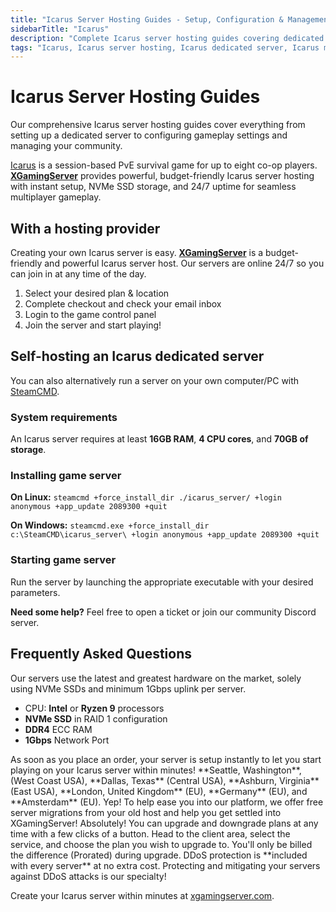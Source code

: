 ```yaml
---
title: "Icarus Server Hosting Guides - Setup, Configuration & Management"
sidebarTitle: "Icarus"
description: "Complete Icarus server hosting guides covering dedicated server setup, configuration settings, and troubleshooting."
tags: "Icarus, Icarus server hosting, Icarus dedicated server, Icarus multiplayer"
---
```


# Icarus Server Hosting Guides

Our comprehensive Icarus server hosting guides cover everything from setting up a dedicated server to configuring gameplay settings and managing your community.

[Icarus](https://store.steampowered.com/app/1149460/ICARUS/) is a session-based PvE survival game for up to eight co-op players. **[XGamingServer](https://xgamingserver.com/)** provides powerful, budget-friendly Icarus server hosting with instant setup, NVMe SSD storage, and 24/7 uptime for seamless multiplayer gameplay.

## With a hosting provider
Creating your own Icarus server is easy. **[XGamingServer](https://xgamingserver.com/)** is a budget-friendly and powerful Icarus server host. Our servers are online 24/7 so you can join in at any time of the day.

1. Select your desired plan & location
2. Complete checkout and check your email inbox
3. Login to the game control panel
4. Join the server and start playing!

## Self-hosting an Icarus dedicated server

You can also alternatively run a server on your own computer/PC with [SteamCMD](https://developer.valvesoftware.com/wiki/SteamCMD).

### System requirements

An Icarus server requires at least **16GB RAM**, **4 CPU cores**, and **70GB of storage**.

### Installing game server

**On Linux:**
`steamcmd +force_install_dir ./icarus_server/ +login anonymous +app_update 2089300 +quit`

**On Windows:**
`steamcmd.exe +force_install_dir c:\SteamCMD\icarus_server\ +login anonymous +app_update 2089300 +quit`

### Starting game server

Run the server by launching the appropriate executable with your desired parameters.

**Need some help?** Feel free to open a ticket or join our community Discord server.

## Frequently Asked Questions

<AccordionGroup>

<Accordion title="What are the specs on the servers?">
Our servers use the latest and greatest hardware on the market, solely using NVMe SSDs and minimum 1Gbps uplink per server.

- CPU: **Intel** or **Ryzen 9** processors
- **NVMe SSD** in RAID 1 configuration
- **DDR4** ECC RAM
- **1Gbps** Network Port
</Accordion>

<Accordion title="How long does setup take?">
As soon as you place an order, your server is setup instantly to let you start playing on your Icarus server within minutes!
</Accordion>

<Accordion title="What locations are the servers in?">
**Seattle, Washington**, (West Coast USA), **Dallas, Texas** (Central USA), **Ashburn, Virginia** (East USA), **London, United Kingdom** (EU), **Germany** (EU), and **Amsterdam** (EU).
</Accordion>

<Accordion title="Can I migrate my existing server to XGamingServer?">
Yep! To help ease you into our platform, we offer free server migrations from your old host and help you get settled into XGamingServer!
</Accordion>

<Accordion title="Can I upgrade/downgrade my server later on?">
Absolutely! You can upgrade and downgrade plans at any time with a few clicks of a button. Head to the client area, select the service, and choose the plan you wish to upgrade to. You'll only be billed the difference (Prorated) during upgrade.
</Accordion>

<Accordion title="Are the servers DDoS protected?">
DDoS protection is **included with every server** at no extra cost. Protecting and mitigating your servers against DDoS attacks is our specialty!
</Accordion>

</AccordionGroup>

Create your Icarus server within minutes at [xgamingserver.com](https://xgamingserver.com/).
